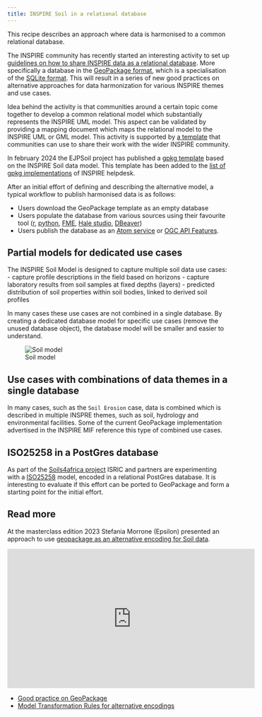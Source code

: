 ```yaml
---
title: INSPIRE Soil in a relational database
---
```


This recipe describes an approach where data is harmonised to a common relational database.

The INSPIRE community has recently started an interesting activity to set up [guidelines on how to share INSPIRE data as a relational database](https://github.com/INSPIRE-MIF/gp-geopackage-encodings). More specifically a database in the [GeoPackage format](http://www.geopackage.org/), which is a specialisation of the [SQLite format](https://www.sqlite.org/). This will result in a series of new good practices on alternative approaches for data harmonization for various INSPIRE themes and use cases. 

Idea behind the activity is that communities around a certain topic come together to develop a common relational model which substantially represents the INSPIRE UML model. This aspect can be validated by providing a mapping document which maps the relational model to the INSPIRE UML or GML model.
This activity is supported by [a template](https://github.com/INSPIRE-MIF/2017.2/blob/master/template/template.md) that communities can use to share their work with the wider INSPIRE community. 

In february 2024 the EJPSoil project has published a [gpkg template](https://github.com/ejpsoil/inspire_soil_gpkg_template) based on the INSPIRE Soil data model. This template has been added to the [list of gpkg implementations](https://github.com/INSPIRE-MIF/gp-geopackage-encodings/blob/main/examples/overview.md) of INSPIRE helpdesk.

After an initial effort of defining and describing the alternative model, a typical workflow to publish harmonised data is as follows:

- Users download the GeoPackage template as an empty database
- Users populate the database from various sources using their favourite tool ([r](../utils/r.qmd), [python](../utils/python.qmd), [FME](https://www.safe.com/fme/fme-desktop/), [Hale studio](./hale-studio.qmd), [DBeaver](https://dbeaver.io/))
- Users publish the database as an [Atom service](./webdav.qmd) or [OGC API Features](./pygeoapi.qmd).

## Partial models for dedicated use cases

The INSPIRE Soil Model is designed to capture multiple soil data use cases:
- capture profile descriptions in the field based on horizons
- capture laboratory results from soil samples at fixed depths (layers)
- predicted distribution of soil properties within soil bodies, linked to derived soil profiles

In many cases these use cases are not combined in a single database. By creating a dedicated database model for specific use cases (remove the unused database object), the database model will be smaller and easier to understand. 

![Soil model](./img/soil-model.png)

## Use cases with combinations of data themes in a single database

In many cases, such as the `Soil Erosion` case, data is combined which is described in multiple INSPRE themes, such as soil, hydrology and environmental facilities. Some of the current GeoPackage implementation advertised in the INSPIRE MIF reference this type of combined use cases.

## ISO25258 in a PostGres database

As part of the [Soils4africa project](https://www.soils4africa-h2020.eu/) ISRIC and partners are experimenting with a [ISO25258](https://www.iso.org/standard/44595.html) model, encoded in a relational PostGres database. It is interesting to evaluate if this effort can be ported to GeoPackage and form a starting point for the initial effort.

## Read more

At the masterclass edition 2023 Stefania Morrone (Epsilon) presented an approach to use [geopackage as an alternative encoding for Soil data](https://wur.yuja.com/v/ejps-sda-gpkg).

<iframe title='Embedded Media titled: INSPIRE Soil as GeoPackage 2023-01-24' width="560"  height="315"  src="https://wur.yuja.com/V/Video?v=434081&node=1959303&a=121418291&preload=false" frameborder="0" webkitallowfullscreen mozallowfullscreen allowfullscreen loading="lazy"></iframe>

- [Good practice on GeoPackage](https://github.com/INSPIRE-MIF/gp-geopackage-encodings)
- [Model Transformation Rules for alternative encodings](https://github.com/INSPIRE-MIF/model-transformation-rules)




